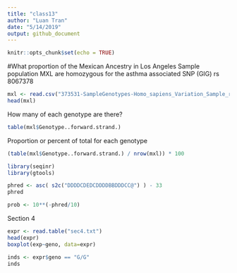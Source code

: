 ```yaml
---
title: "class13"
author: "Luan Tran"
date: "5/14/2019"
output: github_document
---
```


```r
knitr::opts_chunk$set(echo = TRUE)
```

#What proportion of the Mexican Ancestry in Los Angeles Sample population MXL are homozygous for the asthma associated SNP (GIG) rs 8067378

```r
mxl <- read.csv("373531-SampleGenotypes-Homo_sapiens_Variation_Sample_rs8067378.csv")
head(mxl)
```

How many of each genotype are there?
```r
table(mxl$Genotype..forward.strand.)
```

Proportion or percent of total for each genotype

```r
(table(mxl$Genotype..forward.strand.) / nrow(mxl)) * 100
```

```r
library(seqinr)
library(gtools)

phred <- asc( s2c("DDDDCDEDCDDDDBBDDDCC@") ) - 33
phred 

prob <- 10**(-phred/10)
```


Section 4

```r
expr <- read.table("sec4.txt")
head(expr)
boxplot(exp~geno, data=expr)
```

```r
inds <- expr$geno == "G/G"
inds
```





